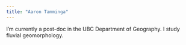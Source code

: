 ```yaml
---
title: "Aaron Tamminga"
---
```


I'm currently a post-doc in the UBC Department of Geography. I study fluvial geomorphology. 